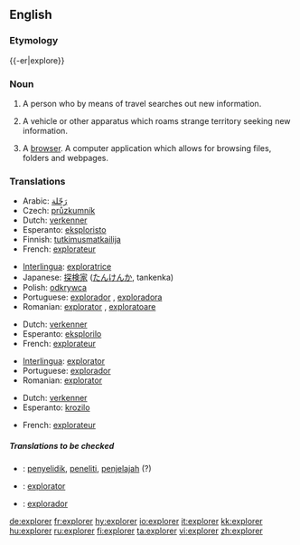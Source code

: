 {{wikipedia|dab=explorer (disambiguation)|explorer}}
==English==

===Etymology===
{{-er|explore}}

===Noun===
{{wikipedia}}
{{en-noun}}

# A person who by means of travel searches out new information.
# {{rfd-redundant}} A vehicle or other apparatus which roams strange territory seeking new information.
# {{rfd-redundant}} {{rfv-sense}} {{internet}} A [[browser]].  A computer application which allows for browsing files, folders and webpages.

===Translations===
{{rfc-level|Translations at L3+ (AutoFormat would have corrected level of Translations)}}
{{trans-top|a person}}
*Arabic: [[رَحّلة]]
* Czech: [[průzkumník]] {{m}}
*Dutch: [[verkenner]] {{m}}
*Esperanto: [[eksploristo]]
*Finnish: [[tutkimusmatkailija]]
*French: [[explorateur]] {{m}}
{{trans-mid}}
*[[Interlingua]]: [[exploratrice]] {{f}}
*Japanese: [[探検家]] ([[たんけんか]], tankenka)
*Polish: [[odkrywca]] {{m}}
*Portuguese: [[explorador]] {{m}}, [[exploradora]] {{f}}
*Romanian: [[explorator]] {{m}}, [[exploratoare]] {{f}}
{{trans-bottom}}

{{trans-top|a vehicle or other apparatus}}
*Dutch: [[verkenner]] {{m}}
*Esperanto: [[eksplorilo]]
*French: [[explorateur]] {{m}}
{{trans-mid}}
*[[Interlingua]]: [[explorator]]
*Portuguese: [[explorador]] {{m}}
*Romanian: [[explorator]] {{m}}
{{trans-bottom}}

{{trans-top|a computer application}}
*Dutch: [[verkenner]] {{m}}
*Esperanto: [[krozilo]]
{{trans-mid}}
*French: [[explorateur]] {{m}}
{{trans-bottom}}

=====Translations to be checked=====
{{checktrans}}
*{{ttbc|Indonesian}}: [[selidik|penyelidik]], [[teliti|peneliti]], [[jelajah|penjelajah]] (?)
*{{ttbc|Interlingua}}: [[explorator]] {{m}}
*{{ttbc|Spanish}}: [[explorador]]

[[de:explorer]]
[[fr:explorer]]
[[hy:explorer]]
[[io:explorer]]
[[it:explorer]]
[[kk:explorer]]
[[hu:explorer]]
[[ru:explorer]]
[[fi:explorer]]
[[ta:explorer]]
[[vi:explorer]]
[[zh:explorer]]